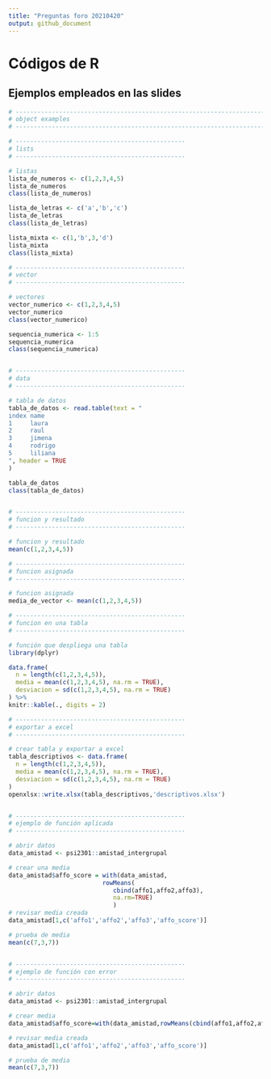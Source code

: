 ```yaml
---
title: "Preguntas foro 20210420"
output: github_document
---
```


# Códigos de R

## Ejemplos empleados en las slides

```r

# -----------------------------------------------------------------------------
# object examples
# -----------------------------------------------------------------------------

# -----------------------------------------------
# lists
# -----------------------------------------------

# listas
lista_de_numeros <- c(1,2,3,4,5)
lista_de_numeros
class(lista_de_numeros)

lista_de_letras <- c('a','b','c')
lista_de_letras
class(lista_de_letras)

lista_mixta <- c(1,'b',3,'d')
lista_mixta
class(lista_mixta)

# -----------------------------------------------
# vector
# -----------------------------------------------

# vectores
vector_numerico <- c(1,2,3,4,5)
vector_numerico
class(vector_numerico)

sequencia_numerica <- 1:5
sequencia_numerica
class(sequencia_numerica)


# -----------------------------------------------
# data
# -----------------------------------------------

# tabla de datos
tabla_de_datos <- read.table(text = "
index name
1     laura
2     raul
3     jimena
4     rodrigo
5     liliana
", header = TRUE
)

tabla_de_datos
class(tabla_de_datos)


# -----------------------------------------------
# funcion y resultado
# -----------------------------------------------

# funcion y resultado
mean(c(1,2,3,4,5))

# -----------------------------------------------
# funcion asignada
# -----------------------------------------------

# funcion asignada
media_de_vector <- mean(c(1,2,3,4,5))

# -----------------------------------------------
# funcion en una tabla
# -----------------------------------------------

# función que despliega una tabla
library(dplyr)

data.frame(
  n = length(c(1,2,3,4,5)),
  media = mean(c(1,2,3,4,5), na.rm = TRUE),
  desviacion = sd(c(1,2,3,4,5), na.rm = TRUE)
) %>%
knitr::kable(., digits = 2)

# -----------------------------------------------
# exportar a excel
# -----------------------------------------------

# crear tabla y exportar a excel
tabla_descriptivos <- data.frame(
  n = length(c(1,2,3,4,5)),
  media = mean(c(1,2,3,4,5), na.rm = TRUE),
  desviacion = sd(c(1,2,3,4,5), na.rm = TRUE)
)
openxlsx::write.xlsx(tabla_descriptivos,'descriptivos.xlsx')


# -----------------------------------------------
# ejemplo de función aplicada
# -----------------------------------------------

# abrir datos
data_amistad <- psi2301::amistad_intergrupal

# crear una media
data_amistad$affo_score = with(data_amistad,
                          rowMeans(
                             cbind(affo1,affo2,affo3),
                             na.rm=TRUE)
                             )
# revisar media creada
data_amistad[1,c('affo1','affo2','affo3','affo_score')]

# prueba de media
mean(c(7,3,7))


# -----------------------------------------------
# ejemplo de función con error
# -----------------------------------------------

# abrir datos
data_amistad <- psi2301::amistad_intergrupal

# crear media
data_amistad$affo_score=with(data_amistad,rowMeans(cbind(affo1,affo2,affo3,na.rm=TRUE)))

# revisar media creada
data_amistad[1,c('affo1','affo2','affo3','affo_score')]

# prueba de media
mean(c(7,3,7))

````


